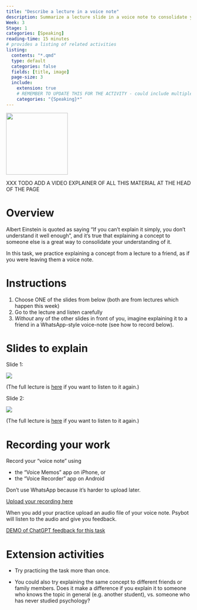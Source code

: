 ```yaml
---
title: "Describe a lecture in a voice note"
description: Summarize a lecture slide in a voice note to consolidate your understanding and practice explaining concepts clearly.
Week: 3
Stage: 1
categories: [Speaking]
reading-time: 15 minutes
# provides a listing of related activities
listing:
  contents: "*.qmd"
  type: default
  categories: false
  fields: [title, image]
  page-size: 3
  include:
    extension: true
    # REMEMBER TO UPDATE THIS FOR THE ACTIVITY - could include multiple categories
    categories: "{Speaking}*"
---
```


![](../images/voicenote.jpg){width="12em"}


XXX TODO ADD A VIDEO EXPLAINER OF ALL THIS MATERIAL AT THE HEAD OF THE PAGE



# Overview

Albert Einstein is quoted as saying "If you can't explain it simply, you don't understand it well enough", and it's true that explaining a concept to someone else is a great way to consolidate your understanding of it.

In this task, we practice explaining a concept from a lecture to a friend, as if you were leaving them a voice note.



# Instructions

:::{.instruction}

1.  Choose ONE of the slides from below (both are from lectures which happen this week)
2.  Go to the lecture and listen carefully
3.  *Without* any of the other slides in front of you, imagine explaining it to a friend in a WhatsApp-style voice-note (see how to record below).


:::

# Slides to explain

<!-- todo: update with actual slides from the week -->

Slide 1:

![](../images/craik-example-slide.png)

(The full lecture is [here](xxx.html) if you want to listen to it again.)



Slide 2:

![](../images/learning-curve.png)

(The full lecture is [here](xxx.html) if you want to listen to it again.)




# Recording your work


:::{.instruction}

Record your "voice note" using 

- the "Voice Memos" app on iPhone, or 
- the "Voice Recorder" app on Android

Don't use WhatsApp because it's harder to upload later.


[Upload your recording here](https://pp.llemma.net/){.submit-work .btn .btn-primary}


When you add your practice upload an audio file of your voice note. Psybot will listen to the audio and give you feedback.



:::



[DEMO of ChatGPT feedback for this task](speaking-feedback-demo.html)


# Extension activities

-  Try practicing the task more than once.

-   You could also try explaining the same concept to different friends or family members. Does it make a difference if you explain it to someone who knows the topic in general (e.g. another student), vs. someone who has never studied psychology?

::: {#sample-listings}
:::
